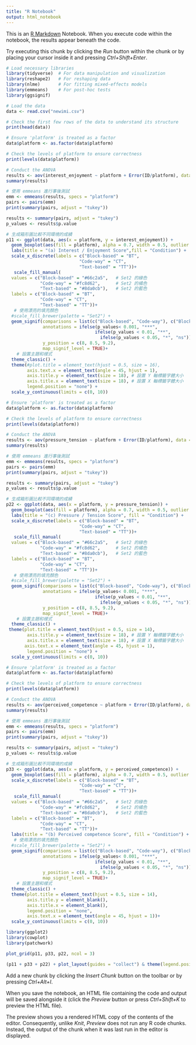 ```yaml
---
title: "R Notebook"
output: html_notebook
---
```


This is an [R Markdown](http://rmarkdown.rstudio.com) Notebook. When you execute code within the notebook, the results appear beneath the code. 

Try executing this chunk by clicking the *Run* button within the chunk or by placing your cursor inside it and pressing *Ctrl+Shift+Enter*. 

```r
# Load necessary libraries
library(tidyverse)  # For data manipulation and visualization
library(reshape2)   # For reshaping data
library(nlme)       # For fitting mixed-effects models
library(emmeans)    # For post-hoc tests
library(ggsignif)

# Load the data
data <- read.csv("newimi.csv")

# Check the first few rows of the data to understand its structure
print(head(data))

```


```r
# Ensure 'platform' is treated as a factor
data$platform <- as.factor(data$platform)

# Check the levels of platform to ensure correctness
print(levels(data$platform))

# Conduct the ANOVA
results <- aov(interest_enjoyment ~ platform + Error(ID/platform), data = data)
summary(results)

# 使用 emmeans 進行事後測試
emm <- emmeans(results, specs = "platform")
pairs <- pairs(emm)
print(summary(pairs, adjust = "tukey"))

results <- summary(pairs, adjust = "tukey")
p_values <- results$p.value

# 生成箱形圖比較不同環境的成績
p11 <- ggplot(data, aes(x = platform, y = interest_enjoyment)) +
  geom_boxplot(aes(fill = platform), alpha = 0.7, width = 0.5, outlier.shape = 21) +
  labs(title = "(a) Interest / Enjoyment Score",fill = "Condition") +
  scale_x_discrete(labels = c("Block-based" = "BT",
                            "Code-way" = "CT",
                            "Text-based" = "TT"))+ 
   scale_fill_manual(
  values = c("Block-based" = "#66c2a5",   # Set2 的綠色
             "Code-way" = "#fc8d62",      # Set2 的橘色
             "Text-based" = "#8da0cb"),   # Set2 的藍色
  labels = c("Block-based" = "BT",
             "Code-way" = "CT",
             "Text-based" = "TT"))+
   # 使用漂亮的填充顏色
  #scale_fill_brewer(palette = "Set2") +
  geom_signif(comparisons = list(c("Block-based", "Code-way"), c("Block-based", "Text-based"), c("Code-way", "Text-based")),
              annotations = ifelse(p_values< 0.001, "***",
                                  ifelse(p_values < 0.01, "**", 
                                    ifelse(p_values < 0.05, "*", "ns"))),
              y_position = c(8, 8.5, 9.2),
              map_signif_level = TRUE)+
    # 設置主題和樣式
  theme_classic() +
  theme(#plot.title = element_text(hjust = 0.5, size = 16),
        axis.text.x = element_text(angle = 45, hjust = 1),
        axis.title.y = element_text(size = 18), # 設置 Y 軸標籤字體大小
        axis.title.x = element_text(size = 18), # 設置 X 軸標籤字體大小
        legend.position = "none") +
  scale_y_continuous(limits = c(0, 10))

```
```r
# Ensure 'platform' is treated as a factor
data$platform <- as.factor(data$platform)

# Check the levels of platform to ensure correctness
print(levels(data$platform))

# Conduct the ANOVA
results <- aov(pressure_tension ~ platform + Error(ID/platform), data = data)
summary(results)

# 使用 emmeans 進行事後測試
emm <- emmeans(results, specs = "platform")
pairs <- pairs(emm)
print(summary(pairs, adjust = "tukey"))

results <- summary(pairs, adjust = "tukey")
p_values <- results$p.value

# 生成箱形圖比較不同環境的成績
p22 <- ggplot(data, aes(x = platform, y = pressure_tension)) +
  geom_boxplot(aes(fill = platform), alpha = 0.7, width = 0.5, outlier.shape = 21) +
  labs(title = "(c) Pressure / Tension Score", fill = "Condition") +
  scale_x_discrete(labels = c("Block-based" = "BT",
                            "Code-way" = "CT",
                            "Text-based" = "TT"))+ 
   scale_fill_manual(
  values = c("Block-based" = "#66c2a5",   # Set2 的綠色
             "Code-way" = "#fc8d62",      # Set2 的橘色
             "Text-based" = "#8da0cb"),   # Set2 的藍色
  labels = c("Block-based" = "BT",
             "Code-way" = "CT",
             "Text-based" = "TT"))+
   # 使用漂亮的填充顏色
  #scale_fill_brewer(palette = "Set2") +
  geom_signif(comparisons = list(c("Block-based", "Code-way"), c("Block-based", "Text-based"), c("Code-way", "Text-based")),
              annotations = ifelse(p_values< 0.001, "***",
                                  ifelse(p_values < 0.01, "**", 
                                    ifelse(p_values < 0.05, "*", "ns"))),
              y_position = c(8, 8.5, 9.2),
              map_signif_level = TRUE)+
    # 設置主題和樣式
  theme_classic() +
 theme(plot.title = element_text(hjust = 0.5, size = 14),
        axis.title.y = element_text(size = 18), # 設置 Y 軸標籤字體大小
        axis.title.x = element_text(size = 18), # 設置 X 軸標籤字體大小
       axis.text.x = element_text(angle = 45, hjust = 1),
        legend.position = "none") +
  scale_y_continuous(limits = c(0, 10))
```
```r
# Ensure 'platform' is treated as a factor
data$platform <- as.factor(data$platform)

# Check the levels of platform to ensure correctness
print(levels(data$platform))

# Conduct the ANOVA
results <- aov(perceived_competence ~ platform + Error(ID/platform), data = data)
summary(results)

# 使用 emmeans 進行事後測試
emm <- emmeans(results, specs = "platform")
pairs <- pairs(emm)
print(summary(pairs, adjust = "tukey"))

results <- summary(pairs, adjust = "tukey")
p_values <- results$p.value

# 生成箱形圖比較不同環境的成績
p33 <- ggplot(data, aes(x = platform, y = perceived_competence)) +
  geom_boxplot(aes(fill = platform), alpha = 0.7, width = 0.5, outlier.shape = 21) +
  scale_x_discrete(labels = c("Block-based" = "BT",
                            "Code-way" = "CT",
                            "Text-based" = "TT"))+
   scale_fill_manual(
  values = c("Block-based" = "#66c2a5",   # Set2 的綠色
             "Code-way" = "#fc8d62",      # Set2 的橘色
             "Text-based" = "#8da0cb"),   # Set2 的藍色
  labels = c("Block-based" = "BT",
             "Code-way" = "CT",
             "Text-based" = "TT"))+
  labs(title = "(b) Perceived competence Score", fill = "Condition") +
   # 使用漂亮的填充顏色
  #scale_fill_brewer(palette = "Set2") +
  geom_signif(comparisons = list(c("Block-based", "Code-way"), c("Block-based", "Text-based"), c("Code-way", "Text-based")),
              annotations = ifelse(p_values< 0.001, "***",
                                  ifelse(p_values < 0.01, "**", 
                                    ifelse(p_values < 0.05, "*", "ns"))),
              y_position = c(8, 8.5, 9.2),
              map_signif_level = TRUE)+
    # 設置主題和樣式
  theme_classic() +
  theme(plot.title = element_text(hjust = 0.5, size = 14),
        axis.title.y = element_blank(),
        axis.title.x = element_blank(),
        legend.position = "none",
        axis.text.x = element_text(angle = 45, hjust = 1))+
  scale_y_continuous(limits = c(0, 10))

```


```r
library(ggplot2)
library(cowplot)
library(patchwork)

plot_grid(p11, p33, p22, ncol = 3)
```
```r

(p11 + p33 + p22) + plot_layout(guides = "collect") & theme(legend.position = "bottom")
```


Add a new chunk by clicking the *Insert Chunk* button on the toolbar or by pressing *Ctrl+Alt+I*.

When you save the notebook, an HTML file containing the code and output will be saved alongside it (click the *Preview* button or press *Ctrl+Shift+K* to preview the HTML file).

The preview shows you a rendered HTML copy of the contents of the editor. Consequently, unlike *Knit*, *Preview* does not run any R code chunks. Instead, the output of the chunk when it was last run in the editor is displayed.

